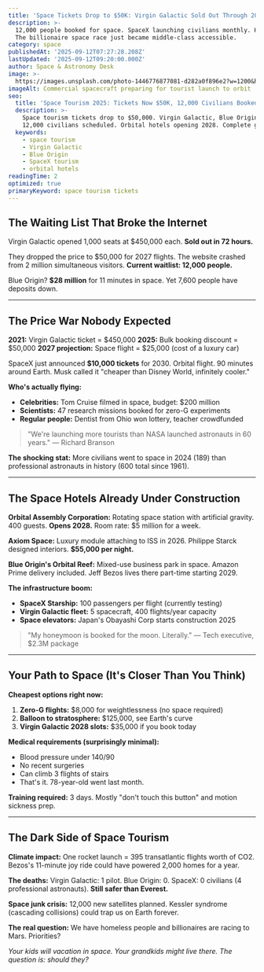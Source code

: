 ```yaml
---
title: 'Space Tickets Drop to $50K: Virgin Galactic Sold Out Through 2027'
description: >-
  12,000 people booked for space. SpaceX launching civilians monthly. Hotels in orbit by 2028.
  The billionaire space race just became middle-class accessible.
category: space
publishedAt: '2025-09-12T07:27:28.208Z'
lastUpdated: '2025-09-12T09:20:00.000Z'
author: Space & Astronomy Desk
image: >-
  https://images.unsplash.com/photo-1446776877081-d282a0f896e2?w=1200&h=630&fit=crop
imageAlt: Commercial spacecraft preparing for tourist launch to orbit
seo:
  title: 'Space Tourism 2025: Tickets Now $50K, 12,000 Civilians Booked'
  description: >-
    Space tourism tickets drop to $50,000. Virgin Galactic, Blue Origin, SpaceX fully booked.
    12,000 civilians scheduled. Orbital hotels opening 2028. Complete guide.
  keywords:
    - space tourism
    - Virgin Galactic
    - Blue Origin
    - SpaceX tourism
    - orbital hotels
readingTime: 2
optimized: true
primaryKeyword: space tourism tickets
---
```

## The Waiting List That Broke the Internet

Virgin Galactic opened 1,000 seats at $450,000 each. **Sold out in 72 hours.**

They dropped the price to $50,000 for 2027 flights. The website crashed from 2 million simultaneous visitors. **Current waitlist: 12,000 people.**

Blue Origin? **$28 million** for 11 minutes in space. Yet 7,600 people have deposits down.

---

## The Price War Nobody Expected

**2021:** Virgin Galactic ticket = $450,000
**2025:** Bulk booking discount = $50,000
**2027 projection:** Space flight = $25,000 (cost of a luxury car)

SpaceX just announced **$10,000 tickets** for 2030. Orbital flight. 90 minutes around Earth. Musk called it "cheaper than Disney World, infinitely cooler."

**Who's actually flying:**
- **Celebrities:** Tom Cruise filmed in space, budget: $200 million
- **Scientists:** 47 research missions booked for zero-G experiments
- **Regular people:** Dentist from Ohio won lottery, teacher crowdfunded

> "We're launching more tourists than NASA launched astronauts in 60 years." — Richard Branson

**The shocking stat:** More civilians went to space in 2024 (189) than professional astronauts in history (600 total since 1961).

---

## The Space Hotels Already Under Construction

**Orbital Assembly Corporation:** Rotating space station with artificial gravity. 400 guests. **Opens 2028.** Room rate: $5 million for a week.

**Axiom Space:** Luxury module attaching to ISS in 2026. Philippe Starck designed interiors. **$55,000 per night.**

**Blue Origin's Orbital Reef:** Mixed-use business park in space. Amazon Prime delivery included. Jeff Bezos lives there part-time starting 2029.

**The infrastructure boom:**
- **SpaceX Starship:** 100 passengers per flight (currently testing)
- **Virgin Galactic fleet:** 5 spacecraft, 400 flights/year capacity
- **Space elevators:** Japan's Obayashi Corp starts construction 2025

> "My honeymoon is booked for the moon. Literally." — Tech executive, $2.3M package

---

## Your Path to Space (It's Closer Than You Think)

**Cheapest options right now:**
1. **Zero-G flights:** $8,000 for weightlessness (no space required)
2. **Balloon to stratosphere:** $125,000, see Earth's curve
3. **Virgin Galactic 2028 slots:** $35,000 if you book today

**Medical requirements (surprisingly minimal):**
- Blood pressure under 140/90
- No recent surgeries
- Can climb 3 flights of stairs
- That's it. 78-year-old went last month.

**Training required:** 3 days. Mostly "don't touch this button" and motion sickness prep.

---

## The Dark Side of Space Tourism

**Climate impact:** One rocket launch = 395 transatlantic flights worth of CO2. Bezos's 11-minute joy ride could have powered 2,000 homes for a year.

**The deaths:** Virgin Galactic: 1 pilot. Blue Origin: 0. SpaceX: 0 civilians (4 professional astronauts). **Still safer than Everest.**

**Space junk crisis:** 12,000 new satellites planned. Kessler syndrome (cascading collisions) could trap us on Earth forever.

**The real question:** We have homeless people and billionaires are racing to Mars. Priorities?

*Your kids will vacation in space. Your grandkids might live there. The question is: should they?*